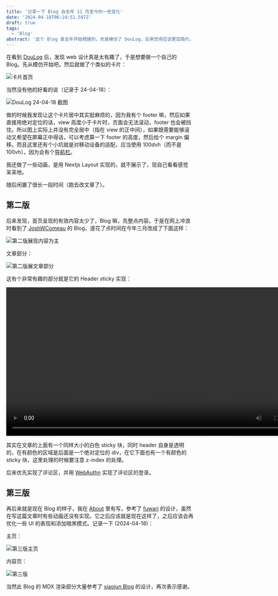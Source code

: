 ```yaml
---
title: '记录一下 Blog 自去年 11 月至今的一些变化'
date: '2024-04-18T06:24:51.597Z'
draft: true
tags:
  - 'Blog'
abstract: '这个 Blog 是去年开始搭建的，先是模仿了 DouLog，后来觉得应该更加简约，于是换成了像 JoshWComeau 那种风格。再后来看到了一个不错的模板，遂又做了一些改变...'
---
```


在看到 [DouLog](https://im.daidr.me/) 后，发现 web 设计真是太有趣了，于是想要做一个自己的 Blog。先从模仿开始吧，然后就做了个类似的卡片：

![卡片首页](/images/2024-04-18-blog-change/卡片首页.webp)

当然没有他的好看的说（记录于 24-04-18）：

![DouLog 24-04-18 截图](/images/2024-04-18-blog-change/DouLog.webp)

做的时候我发现让这个卡片居中其实挺麻烦的，因为我有个 footer 嘛，然后如果直接用绝对定位的话，view 高度小于卡片时，页面会无法滚动，footer 也会被挡住。所以图上实际上并没有完全居中（指在 view 的正中间），如果既需要能够滚动又希望在屏幕正中得话，可以考虑算一下 footer 的高度，然后给个 margin 偏移。而且这里还有个小坑就是对移动设备的适配，应当使用 100dvh（而不是 100vh），因为会有个[导航栏](https://web.dev/blog/viewport-units#the-need-for-new-viewport-units)。

我还做了一些动画，是用 Nextjs Layout 实现的，就不展示了，现自己看看感觉呆呆地。

随后闲置了很长一段时间（跑去改文章了）。

## 第二版

后来发现，首页呈现的有效内容太少了，Blog 嘛，先整点内容。于是在网上冲浪时看到了 [JoshWComeau](https://www.joshwcomeau.com/) 的 Blog，遂花了点时间在今年三月改成了下面这样：

![第二版展现内容为主](/images/2024-04-18-blog-change/第二版展现内容为主.webp)

文章部分：

![第二版展文章部分](/images/2024-04-18-blog-change/第二版文章部分.webp)

这有个非常有趣的部分就是它的 Header sticky 实现：

<video width="800" controls playsInline>
  <source src="/images/2024-04-18-blog-change/Header演示.webm" type="video/webm" />
</video>

其实在文章的上面有一个同样大小的白色 sticky 块，同时 header 自身是透明的，在有颜色的区域是后面是一个绝对定位的 div，在它下面也有一个有颜色的 sticky 块，这里处理的时候要注意 z-index 的处理。

后来优先实现了评论区，并用 [WebAuthn](/posts/2024-04-12-webauthn) 实现了评论区的登录。

## 第三版

再后来就是现在 Blog 的样子，我在 [About](/about) 里有写，参考了 [fuwari](https://github.com/saicaca/fuwari) 的设计，虽然在写这篇文章时有些动画还没有实现。它之后应该就是现在这样了，之后应该会再优化一些 UI 的表现和添加暗黑模式。记录一下 (2024-04-18)：

主页：

![第三版主页](/images/2024-04-18-blog-change/第三版主页.webp)

内容页：

![第三版](/images/2024-04-18-blog-change/第三版内容页.webp)

当然此 Blog 的 MDX 渲染部分大量参考了 [xiaojun Blog](https://github.com/xiaojundebug/xiaojun.im) 的设计，再次表示感谢。
